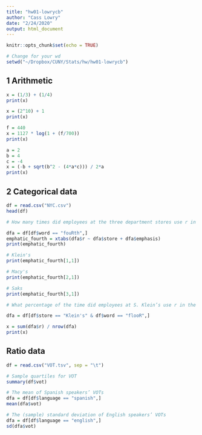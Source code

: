 ```yaml
---
title: "hw01-lowrycb"
author: "Cass Lowry"
date: "2/24/2020"
output: html_document
---
```


```r
knitr::opts_chunk$set(echo = TRUE)

# Change for your wd
setwd("~/Dropbox/CUNY/Stats/hw/hw01-lowrycb")
```

## 1 Arithmetic 

```r
x = (1/3) + (1/4)
print(x)

x = (2^10) + 1
print(x)

f = 440
x = 1127 * log(1 + (f/700))
print(x)

a = 2
b = 4
c = -4
x = (-b + sqrt(b^2 - (4*a*c))) / 2*a
print(x)
```

## 2 Categorical data

```r
df = read.csv("NYC.csv")
head(df)

# How many times did employees at the three department stores use r in the word “fourth” in the emphatic condition?

dfa = df[df$word == "fouRth",]
emphatic_fourth = xtabs(dfa$r ~ dfa$store + dfa$emphasis)
print(emphatic_fourth)

# Klein's
print(emphatic_fourth[1,1])

# Macy's
print(emphatic_fourth[2,1])

# Saks
print(emphatic_fourth[3,1])
```

``` r
# What percentage of the time did employees at S. Klein’s use r in the word “floor”?

dfa = df[df$store == "Klein's" & df$word == "flooR",]

x = sum(dfa$r) / nrow(dfa)
print(x)
```
## Ratio data

```r
df = read.csv("VOT.tsv", sep = "\t")

# Sample quartiles for VOT
summary(df$vot)

# The mean of Spanish speakers’ VOTs
dfa = df[df$language == "spanish",]
mean(dfa$vot)

# The (sample) standard deviation of English speakers’ VOTs
dfa = df[df$language == "english",] 
sd(dfa$vot)
```